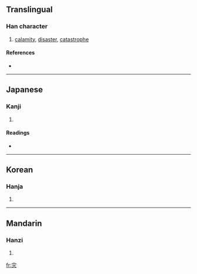 {{see|災}}
==Translingual==

===Han character===
{{Han char|rn=86|rad=火|as=03|sn=7|four=|canj=十火 (JF)}}

# [[calamity]], [[disaster]], [[catastrophe]]

====References====
* {{Han ref|kx=0666.220|dkj=18881|dj=1075.250|hdz=32190.020|uh=707E|ud=28798}}

----

==Japanese==

===Kanji===
{{ja-kanji|grade=|rs=火03}}

# {{defn|Japanese}}

====Readings====
* {{ja-readings|on=[[さい]] (sai)|kun=[[わざわい]] (wazawai)}}

----

==Korean==

===Hanja===
{{ko-hanja|hangeul=재|eumhun=|rv=jae|mr=chae|y=cay}}

# {{defn|Korean}}

----

==Mandarin==

===Hanzi===
{{cmn-hanzi|tra=災|pin=[[zāi]] ([[zai1]])|wg=tsai<sup>1</sup>}}

# {{defn|Mandarin}}

[[fr:灾]]